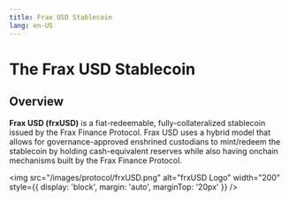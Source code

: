 ```yaml
---
title: Frax USD Stablecoin
lang: en-US
---
```


# The Frax USD Stablecoin
## Overview
**Frax USD (frxUSD)** is a fiat-redeemable, fully-collateralized stablecoin issued by the Frax Finance Protocol. Frax USD uses a hybrid model that allows for governance-approved enshrined custodians to mint/redeem the stablecoin by holding cash-equivalent reserves while also having onchain mechanisms built by the Frax Finance Protocol.

<img
  src="/images/protocol/frxUSD.png"
  alt="frxUSD Logo"
  width="200"
  style={{ display: 'block', margin: 'auto', marginTop: '20px' }}
/>
